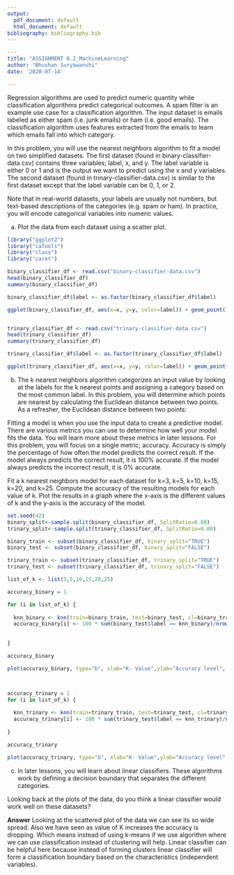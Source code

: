 ```yaml
---
output:
  pdf_document: default
  html_document: default
bibliography: bibliography.bib
---
```


```yaml
---
title: "ASSIGNMENT 8.2_MachineLearning"
author: "Bhushan Suryawanshi"
date: '2020-07-14'

---
```

Regression algorithms are used to predict numeric quantity while classification algorithms predict categorical outcomes. A spam filter is an example use case for a classification algorithm. The input dataset is emails labeled as either spam (i.e. junk emails) or ham (i.e. good emails). The classification algorithm uses features extracted from the emails to learn which emails fall into which category.

In this problem, you will use the nearest neighbors algorithm to fit a model on two simplified datasets. The first dataset (found in binary-classifier-data.csv) contains three variables; label, x, and y. The label variable is either 0 or 1 and is the output we want to predict using the x and y variables. The second dataset (found in trinary-classifier-data.csv) is similar to the first dataset except that the label variable can be 0, 1, or 2.

Note that in real-world datasets, your labels are usually not numbers, but text-based descriptions of the categories (e.g. spam or ham). In practice, you will encode categorical variables into numeric values.

a. Plot the data from each dataset using a scatter plot.


```r
library("ggplot2")
library("caTools")
library("class")
library("caret")

binary_classifier_df <- read.csv("binary-classifier-data.csv")
head(binary_classifier_df)
summary(binary_classifier_df)

binary_classifier_df$label <- as.factor(binary_classifier_df$label)

ggplot(binary_classifier_df, aes(x=x, y=y, color=label)) + geom_point() + ggtitle('Binary Clssifier Data')


trinary_classifier_df <- read.csv("trinary-classifier-data.csv")
head(trinary_classifier_df)
summary(trinary_classifier_df)

trinary_classifier_df$label <- as.factor(trinary_classifier_df$label)

ggplot(trinary_classifier_df, aes(x=x, y=y, color=label)) + geom_point() + ggtitle('Trinary Clssifier Data')

```


b. The k nearest neighbors algorithm categorizes an input value by looking at the labels for the k nearest points and assigning a category based on the most common label. In this problem, you will determine which points are nearest by calculating the Euclidean distance between two points. As a refresher, the Euclidean distance between two points:

Fitting a model is when you use the input data to create a predictive model. There are various metrics you can use to determine how well your model fits the data. You will learn more about these metrics in later lessons. For this problem, you will focus on a single metric; accuracy. Accuracy is simply the percentage of how often the model predicts the correct result. If the model always predicts the correct result, it is 100% accurate. If the model always predicts the incorrect result, it is 0% accurate.

Fit a k nearest neighbors model for each dataset for k=3, k=5, k=10, k=15, k=20, and k=25. Compute the accuracy of the resulting models for each value of k. Plot the results in a graph where the x-axis is the different values of k and the y-axis is the accuracy of the model.



```r

set.seed(42)
binary_split<-sample.split(binary_classifier_df, SplitRatio=0.80)
trinary_split<-sample.split(trinary_classifier_df, SplitRatio=0.80)

binary_train <- subset(binary_classifier_df, binary_split="TRUE")
binary_test <- subset(binary_classifier_df, binary_split="FALSE")

trinary_train <- subset(trinary_classifier_df, trinary_split="TRUE")
trinary_test <- subset(trinary_classifier_df, trinary_split="FALSE")

list_of_k <- list(3,5,10,15,20,25)

accuracy_binary = 1

for (i in list_of_k) {
    
  knn_binary <- knn(train=binary_train, test=binary_test, cl=binary_train$label, k=i )
  accuracy_binary[i] <- 100 * sum(binary_test$label == knn_binary)/nrow(binary_test)
  
 
}

accuracy_binary

plot(accuracy_binary, type="b", xlab="K- Value",ylab="Accuracy level", ylim = c(95,100), main = "Accuracy graph Binary Classifier Data")



accuracy_trinary = 1
for (i in list_of_k) {
    
  knn_trinary <- knn(train=trinary_train, test=trinary_test, cl=trinary_train$label, k=i )
  accuracy_trinary[i] <- 100 * sum(trinary_test$label == knn_trinary)/nrow(trinary_test)
 
}

accuracy_trinary

plot(accuracy_trinary, type="b", xlab="K- Value",ylab="Accuracy level", ylim = c(70,100), main = "Accuracy graph Trinary Classifier Data")

```


c. In later lessons, you will learn about linear classifiers. These algorithms work by defining a decision boundary that separates the different categories.

Looking back at the plots of the data, do you think a linear classifier would work well on these datasets?


**Answer** Looking at the scattered plot of the data we can see its so wide spread. Also we have seen as value of K increases the accuracy is dropping. Which means instead of using k-means if we use algorithm where we can use classification instead of clustering will help. Linear classifier can be helpful here because instead of forming clusters linear classifier will form a classification boundary based on the characteristics (independent variables). 

